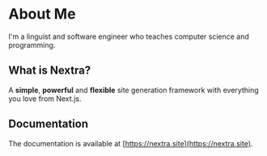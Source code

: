# About Me

I'm a <span className="text-3xl font-bold underline">linguist and software engineer</span> who teaches computer science and programming.

## What is Nextra?

A **simple**, **powerful** and **flexible** site generation framework with everything you love from Next.js.

## Documentation

The documentation is available at [https://nextra.site](https://nextra.site).
